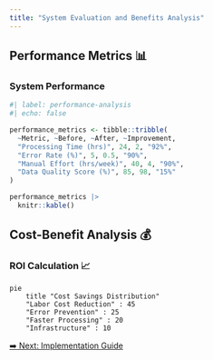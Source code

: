 ```yaml
---
title: "System Evaluation and Benefits Analysis"
---
```


## Performance Metrics 📊

### System Performance 

```r
#| label: performance-analysis
#| echo: false

performance_metrics <- tibble::tribble(
  ~Metric, ~Before, ~After, ~Improvement,
  "Processing Time (hrs)", 24, 2, "92%",
  "Error Rate (%)", 5, 0.5, "90%",
  "Manual Effort (hrs/week)", 40, 4, "90%",
  "Data Quality Score (%)", 85, 98, "15%"
)

performance_metrics |> 
  knitr::kable()
```

## Cost-Benefit Analysis 💰

### ROI Calculation 📈

```mermaid
pie
    title "Cost Savings Distribution"
    "Labor Cost Reduction" : 45
    "Error Prevention" : 25
    "Faster Processing" : 20
    "Infrastructure" : 10
```

[➡️ Next: Implementation Guide](06-implementation.qmd)
